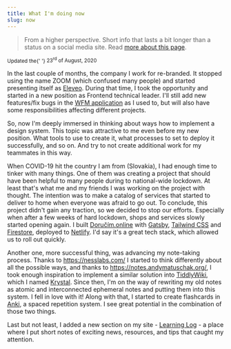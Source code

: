 ```yaml
---
title: What I'm doing now
slug: now
---
```


> From a higher perspective. Short info that lasts a bit longer than a status on a social media site. Read [more about this page](https://nownownow.com/about).

<small>
  Updated the{' '}
  <time datetime="2020-08-23">
    23<sup>rd</sup> of August, 2020
  </time>
</small>

In the last couple of months, the company I work for re-branded. It stopped using the name ZOOM (which confused many people) and started presenting itself as [Eleveo](https://www.eleveo.com/). During that time, I took the opportunity and started in a new position as Frontend technical leader. I'll still add new features/fix bugs in the [WFM application](https://www.eleveo.com/workforce_optimization#wfm) as I used to, but will also have some responsibilities affecting different projects.

So, now I'm deeply immersed in thinking about ways how to implement a design system. This topic was attractive to me even before my new position. What tools to use to create it, what processes to set to deploy it successfully, and so on. And try to not create additional work for my teammates in this way.

When COVID-19 hit the country I am from (Slovakia), I had enough time to tinker with many things. One of them was creating a project that should have been helpful to many people during to national-wide lockdown. At least that's what me and my friends I was working on the project with thought. The intention was to make a catalog of services that started to deliver to home when everyone was afraid to go out. To conclude, this project didn't gain any traction, so we decided to stop our efforts. Especially when after a few weeks of hard lockdown, shops and services slowly started opening again. I built [Doručím.online](https://dorucim.online) with [Gatsby](https://www.gatsbyjs.com/), [Tailwind CSS](https://tailwindcss.com/) and [Firestore](https://firebase.google.com/docs/firestore), deployed to [Netlify](https://www.netlify.com/). I'd say it's a great tech stack, which allowed us to roll out quickly.

Another one, more successful thing, was advancing my note-taking process. Thanks to https://nesslabs.com/ I started to think differently about all the possible ways, and thanks to https://notes.andymatuschak.org/, I took enough inspiration to implement a similar solution into [TiddlyWiki](https://tiddlywiki.com/), which I named [Krystal](https://crazko.github.io/krystal/). Since then, I'm on the way of rewriting my old notes as atomic and interconnected ephemeral notes and putting them into this system. I fell in love with it! Along with that, I started to create flashcards in [Anki](https://apps.ankiweb.net/), a spaced repetition system. I see great potential in the combination of those two things.

Last but not least, I added a new section on my site - [Learning Log](/log) - a place where I put short notes of exciting news, resources, and tips that caught my attention.

